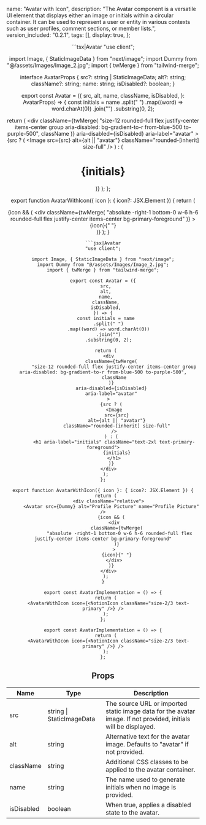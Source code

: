 
  name: "Avatar with Icon",
  description: "The Avatar component is a versatile UI element that displays either an image or initials within a circular container. It can be used to represent a user or entity in various contexts such as user profiles, comment sections, or member lists.",
  version_included: "0.2.1",
  tags: [],
  display: true,
};

<Wrapper>

<ImportsWrapper> 


</ImportsWrapper>

<Header />

<Preview> 
<Display>
  <avatarImplementation /> 
</Display>
</Preview>

<Implementation>
<TechnologyUsed technologies={[ "tailwind-css" , "twMerge" ]}/>

<CodeBlock> 
```tsx|Avatar
"use client";

import Image, { StaticImageData } from "next/image";
import Dummy from "@/assets/Images/Image_2.jpg";
import { twMerge } from "tailwind-merge";

interface AvatarProps {
  src?: string | StaticImageData;
  alt?: string;
  className?: string;
  name: string;
  isDisabled?: boolean;
}

export const Avatar = ({
  src,
  alt,
  name,
  className,
  isDisabled,
}: AvatarProps) => {
  const initials = name
    .split(" ")
    .map((word) => word.charAt(0))
    .join("")
    .substring(0, 2);

  return (
    <div
      className={twMerge(
        "size-12 rounded-full flex justify-center items-center group aria-disabled: bg-gradient-to-r from-blue-500 to-purple-500",
        className
      )}
      aria-disabled={isDisabled}
      aria-label="avatar"
    >
      {src ? (
        <Image
          src={src}
          alt={alt || "avatar"}
          className="rounded-[inherit] size-full"
        />
      ) : (
        <h1 aria-label="initials" className="text-2xl text-primary-foreground">
          {initials}
        </h1>
      )}
    </div>
  );
};

export function AvatarWithIcon({ icon }: { icon?: JSX.Element }) {
  return (
    <div className="relative">
      <Avatar src={Dummy} alt="Profile Picture" name="Profile Picture" />
      {icon && (
        <div
          className={twMerge(
            "absolute -right-1 bottom-0 w-6 h-6 rounded-full flex justify-center items-center bg-primary-foreground"
          )}
        >
          {icon}{" "}
        </div>
      )}
    </div>
  );
}
```
```jsx|Avatar
"use client";

import Image, { StaticImageData } from "next/image";
import Dummy from "@/assets/Images/Image_2.jpg";
import { twMerge } from "tailwind-merge";

export const Avatar = ({
  src,
  alt,
  name,
  className,
  isDisabled,
}) => {
  const initials = name
    .split(" ")
    .map((word) => word.charAt(0))
    .join("")
    .substring(0, 2);

  return (
    <div
      className={twMerge(
        "size-12 rounded-full flex justify-center items-center group aria-disabled: bg-gradient-to-r from-blue-500 to-purple-500",
        className
      )}
      aria-disabled={isDisabled}
      aria-label="avatar"
    >
      {src ? (
        <Image
          src={src}
          alt={alt || "avatar"}
          className="rounded-[inherit] size-full"
        />
      ) : (
        <h1 aria-label="initials" className="text-2xl text-primary-foreground">
          {initials}
        </h1>
      )}
    </div>
  );
};

export function AvatarWithIcon({ icon }: { icon?: JSX.Element }) {
  return (
    <div className="relative">
      <Avatar src={Dummy} alt="Profile Picture" name="Profile Picture" />
      {icon && (
        <div
          className={twMerge(
            "absolute -right-1 bottom-0 w-6 h-6 rounded-full flex justify-center items-center bg-primary-foreground"
          )}
        >
          {icon}{" "}
        </div>
      )}
    </div>
  );
}
```
```tsx|Implementation
export const AvatarImplementation = () => {
  return (
    <AvatarWithIcon icon={<NotionIcon className="size-2/3 text-primary" />} />
  );
};
```
```jsx|Implementation
export const AvatarImplementation = () => {
  return (
    <AvatarWithIcon icon={<NotionIcon className="size-2/3 text-primary" />} />
  );
};
```
</CodeBlock>

## Props

| Name       | Type                        | Description                                                                                        |
|------------|-----------------------------|----------------------------------------------------------------------------------------------------|
| src        | string \| StaticImageData   | The source URL or imported static image data for the avatar image. If not provided, initials will be displayed. |
| alt        | string                      | Alternative text for the avatar image. Defaults to "avatar" if not provided.                       |
| className  | string                      | Additional CSS classes to be applied to the avatar container.                                      |
| name       | string                      | The name used to generate initials when no image is provided.                                      |
| isDisabled | boolean                     | When true, applies a disabled state to the avatar.                                                 |

</Implementation>
</Wrapper>